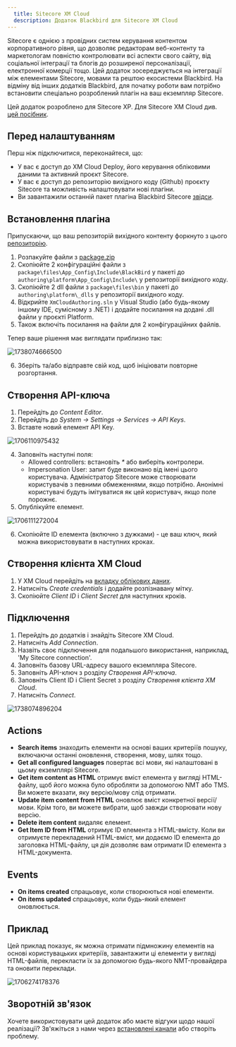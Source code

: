 ```yaml
---
  title: Sitecore XM Cloud
  description: Додаток Blackbird для Sitecore XM Cloud
---
```


<LinkCard title="View on Github" target="_blank" href="https://github.com/bb-io/SitecoreXmCloud" icon="github" />

Sitecore є однією з провідних систем керування контентом корпоративного рівня, що дозволяє редакторам веб-контенту та маркетологам повністю контролювати всі аспекти свого сайту, від соціальної інтеграції та блогів до розширеної персоналізації, електронної комерції тощо. Цей додаток зосереджується на інтеграції між елементами Sitecore, мовами та рештою екосистеми Blackbird. На відміну від інших додатків Blackbird, для початку роботи вам потрібно встановити спеціально розроблений плагін на ваш екземпляр Sitecore.

Цей додаток розроблено для Sitecore XP. Для Sitecore XM Cloud див. [цей посібник](https://docs.blackbird.io/apps/sitecore-xp/).

## Перед налаштуванням

Перш ніж підключитися, переконайтеся, що:

- У вас є доступ до XM Cloud Deploy, його керування обліковими даними та активний проєкт Sitecore.
- У вас є доступ до репозиторію вихідного коду (Github) проєкту Sitecore та можливість налаштовувати нові плагіни.
- Ви завантажили останній пакет плагіна Blackbird Sitecore [звідси](https://docs.blackbird.io/sitecore/package.zip).

## Встановлення плагіна

Припускаючи, що ваш репозиторій вихідного контенту форкнуто з цього [репозиторію](https://github.com/sitecorelabs/xmcloud-foundation-head).

1. Розпакуйте файли з [package.zip](https://docs.blackbird.io/sitecore/package.zip)
2. Скопіюйте 2 конфігураційні файли з `package\files\App_Config\Include\BlackBird` у пакеті до `authoring\platform\App_Config\Include\` у репозиторії вихідного коду.
3. Скопіюйте 2 dll файли з `package\files\bin` у пакеті до `authoring\platform\_dlls` у репозиторії вихідного коду.
4. Відкрийте `XmCloudAuthoring.sln` у Visual Studio (або будь-якому іншому IDE, сумісному з .NET) і додайте посилання на додані .dll файли у проєкті Platform.
5. Також включіть посилання на файли для 2 конфігураційних файлів.

Тепер ваше рішення має виглядати приблизно так:

![1738074666500](https://raw.githubusercontent.com/bb-io/SitecoreXmCloud/main/image/README/1738074666500.png)

6. Зберіть та/або відправте свій код, щоб ініціювати повторне розгортання.

## Створення API-ключа

1. Перейдіть до _Content Editor_.
2. Перейдіть до _System -> Settings -> Services -> API Keys_.
3. Вставте новий елемент API Key.

![1706110975432](https://raw.githubusercontent.com/bb-io/SitecoreXmCloud/main/image/README/1706110975432.png)

4. Заповніть наступні поля:
   - Allowed controllers: встановіть _\*_ або виберіть контролери.
   - Impersonation User: запит буде виконано від імені цього користувача. Адміністратор Sitecore може створювати користувачів з певними обмеженнями, якщо потрібно. Анонімні користувачі будуть імітуватися як цей користувач, якщо поле порожнє.
5. Опублікуйте елемент.

![1706111272004](https://raw.githubusercontent.com/bb-io/SitecoreXmCloud/main/image/README/1706111272004.png)

6. Скопіюйте ID елемента (включно з дужками) - це ваш ключ, який можна використовувати в наступних кроках.

## Створення клієнта XM Cloud

1. У XM Cloud перейдіть на [вкладку облікових даних](https://deploy.sitecorecloud.io/credentials).
2. Натисніть _Create credentials_ і додайте розпізнавану мітку.
3. Скопіюйте _Client ID_ і _Client Secret_ для наступних кроків.

## Підключення

1. Перейдіть до додатків і знайдіть Sitecore XM Cloud.
2. Натисніть _Add Connection_.
3. Назвіть своє підключення для подальшого використання, наприклад, 'My Sitecore connection'.
4. Заповніть базову URL-адресу вашого екземпляра Sitecore.
5. Заповніть API-ключ з розділу _Створення API-ключа_.
6. Заповніть Client ID і Client Secret з розділу _Створення клієнта XM Cloud_.
7. Натисніть _Connect_.

![1738074896204](https://raw.githubusercontent.com/bb-io/SitecoreXmCloud/main/image/README/1738074896204.png)

## Actions

- **Search items** знаходить елементи на основі ваших критеріїв пошуку, включаючи останні оновлення, створення, мову, шлях тощо.
- **Get all configured languages** повертає всі мови, які налаштовані в цьому екземплярі Sitecore.
- **Get item content as HTML** отримує вміст елемента у вигляді HTML-файлу, щоб його можна було обробляти за допомогою NMT або TMS. Ви можете вказати, яку версію/мову слід отримати.
- **Update item content from HTML** оновлює вміст конкретної версії/мови. Крім того, ви можете вибрати, щоб завжди створювати нову версію.
- **Delete item content** видаляє елемент.
- **Get Item ID from HTML** отримує ID елемента з HTML-вмісту. Коли ви отримуєте перекладений HTML-вміст, ми додаємо ID елемента до заголовка HTML-файлу, ця дія дозволяє вам отримати ID елемента з HTML-документа.

## Events

- **On items created** спрацьовує, коли створюються нові елементи.
- **On items updated** спрацьовує, коли будь-який елемент оновлюється.

## Приклад

Цей приклад показує, як можна отримати підмножину елементів на основі користувацьких критеріїв, завантажити ці елементи у вигляді HTML-файлів, перекласти їх за допомогою будь-якого NMT-провайдера та оновити переклади.

![1706274178376](https://raw.githubusercontent.com/bb-io/SitecoreXmCloud/main/image/README/1706274178376.png)

## Зворотній зв'язок

Хочете використовувати цей додаток або маєте відгуки щодо нашої реалізації? Зв'яжіться з нами через [встановлені канали](https://www.blackbird.io/) або створіть проблему.